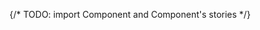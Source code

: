 
{/* TODO: import Component and Component's stories */}

 
<Meta of={TabStories} />

<Title />

{/* Table of Contents */}

- [Overview](#overview)
- [Props](#props)
- [Usage](#usage)
- [Variants](#variants)

## Overview

`MasTab` provides a simple way to organize and present content on different sections. Users can easily navigate between different sections or categories, optimizing space and enhancing user experience on the layout.

<Primary />

## Props

<Controls />

## Usage

- Use Tabs when you have related content that can be logically grouped into different sections or categories.
- When content has a clear hierarchy, Tabs can visually represent this structure, making it easier for users to understand and navigate.
- When the application provides simple navigation with few pages, Tabs can be used in the navigation bar to navigate between large pages and sections.

## Variants

### Choice of orientation

<Canvas>  
  <Story of={TabStories.ShowcaseOrientation} />          
</Canvas>

### Colors
The component comes in different variants such as `orange`,`amber`, `green`, `teal`, `blue`, `purple`, `red`, `roc`

<Canvas>  
  <Story of={TabStories.ShowcaseColors} />          
</Canvas>

### Badge

<Canvas>  
  <Story of={TabStories.ShowcaseBadge} />          
</Canvas>

### Sizes
The component comes in different sizes : `medium`, `large`

<Canvas>  
  <Story of={TabStories.ShowcaseSizes} />          
</Canvas>

### Leading Icon
The component can contain with `leadingIcon` attribute configure

<Canvas>  
  <Story of={TabStories.ShowcaseIcon} />          
</Canvas>


## Guidelines

- Best practices are available [here](https://zeroheight.com/9b39bb2a0/p/416e8e-tabs/b/964f27)

## Feedback & contact

- Help us improve this pattern by providing feedback, asking questions, and leaving any other comments [here](https://github.com/bouygues-construction/design-system-bycn/issues/new)